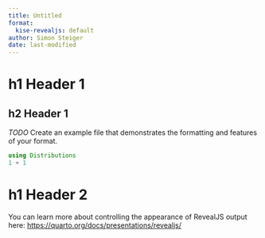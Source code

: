 ```yaml
---
title: Untitled
format:
  kise-revealjs: default
author: Simon Steiger
date: last-modified
---
```


# h1 Header 1

## h2 Header 1

*TODO* Create an example file that demonstrates the formatting and features of your format.

``` julia
using Distributions
1 + 1
```

# h1 Header 2

You can learn more about controlling the appearance of RevealJS output here: <https://quarto.org/docs/presentations/revealjs/>

